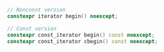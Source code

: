 ```cpp
// Nonconst version
constexpr iterator begin() noexcept;

// Const version
constexpr const_iterator begin() const noexcept;
constexpr const_iterator cbegin() const noexcept;
```
